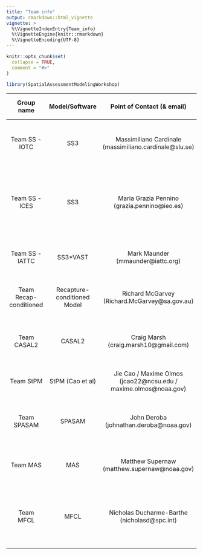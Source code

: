 ```yaml
---
title: "Team info"
output: rmarkdown::html_vignette
vignette: >
  %\VignetteIndexEntry{Team_info}
  %\VignetteEngine{knitr::rmarkdown}
  %\VignetteEncoding{UTF-8}
---
```


```r
knitr::opts_chunk$set(
  collapse = TRUE,
  comment = "#>"
)
```

```r
library(SpatialAssessmentModelingWorkshop)
```

| Group name | Model/Software | Point of Contact (& email) | Group participants | Confirmed participation (Y/N) | Group timeline |
|:----------:|:------------:|:-----------:|:----------:|:------------:|:-----------:|
| Team SS - IOTC | SS3 | Massimiliano Cardinale (massimiliano.cardinale@slu.se) | Massimiliano Cardinale (SLU), Rick Methot (NOAA), Dan Fu (IOTC), et al. | Y | ? |
| Team SS - ICES | SS3 | Maria Grazia Pennino (grazia.pennino@ieo.es)| Maria Grazia Pennino (IEO), Francisco Izquierdo (IEO), Santiago Cerviño (IEO), Marta Cousido (IEO), Giancarlo Correa (OSU) | Y | October 2021 - ... |
| Team SS - IATTC | SS3*VAST | Mark Maunder (mmaunder@iattc.org) | Mark Maunder (IATTC), Haikun Xu (IATTC), Carolina Minte-Vera (IATTC) | Y | August 2021 - ... |
| Team Recap-conditioned | Recapture-conditioned Model | Richard McGarvey (Richard.McGarvey@sa.gov.au) | Richard McGarvey (SARDI), John Feenestra (SARDI) | Y | ? |
| Team CASAL2 | CASAL2 | Craig Marsh (craig.marsh10@gmail.com) | Craig Marsh (University of Aukland/NIWA), Teresa A'Mar (NIWA), Arnaud Gruss (NIWA) | Y | August 2021 - ...|
| Team StPM | StPM (Cao et al)| Jie Cao / Maxime Olmos (jcao22@ncsu.edu / maxime.olmos@noaa.gov) | Jie Cao (NCSU), Maxime Olmos (UW/NOAA) | Y | ? |
| Team SPASAM | SPASAM | John Deroba (johnathan.deroba@noaa.gov) | John Deroba (NOAA-NEFSC), Brian Langseth (NOAA-NWFSC), et al | Y | ? | 
| Team MAS | MAS | Matthew Supernaw (matthew.supernaw@noaa.gov) | Matthew Supernaw (NOAA-OST), Jon Brodziak (NOAA-PIFSC) | Y | ? |
| Team MFCL | MFCL | Nicholas Ducharme-Barthe (nicholasd@spc.int) | Nicholas Ducharme-Barthe (SPC), John Hampton (SPC), Matt Vincent (NOAA-SEFSC), et al. | Y | October 2021-March 2022 |
